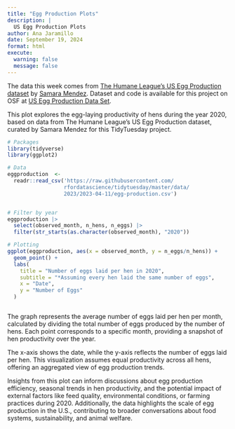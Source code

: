 ```yaml
---
title: "Egg Production Plots"
description: |
  US Egg Production Plots
author: Ana Jaramillo
date: September 19, 2024
format: html
execute:
  warning: false
  message: false
---
```


The data this week comes from [The Humane League's US Egg Production dataset](https://thehumaneleague.org/article/E008R01-us-egg-production-data) by [Samara Mendez](https://samaramendez.github.io/). Dataset and code is available for this project on OSF at [US Egg Production Data Set](https://osf.io/z2gxn/).

This plot explores the egg-laying productivity of hens during the year 2020, based on data from The Humane League's US Egg Production dataset, curated by Samara Mendez for this TidyTuesday project.


```r
# Packages
library(tidyverse)
library(ggplot2)

# Data
eggproduction  <- 
  readr::read_csv('https://raw.githubusercontent.com/
                  rfordatascience/tidytuesday/master/data/
                  2023/2023-04-11/egg-production.csv')


# Filter by year
eggproduction |>
  select(observed_month, n_hens, n_eggs) |>
  filter(str_starts(as.character(observed_month), "2020"))

# Plotting
ggplot(eggproduction, aes(x = observed_month, y = n_eggs/n_hens)) +
  geom_point() +
  labs(
    title = "Number of eggs laid per hen in 2020",
    subtitle = "*Assuming every hen laid the same number of eggs",
    x = "Date",
    y = "Number of Eggs"
  )



```

The graph represents the average number of eggs laid per hen per month, calculated by dividing the total number of eggs produced by the number of hens. Each point corresponds to a specific month, providing a snapshot of hen productivity over the year.

The x-axis shows the date, while the y-axis reflects the number of eggs laid per hen. This visualization assumes equal productivity across all hens, offering an aggregated view of egg production trends.

Insights from this plot can inform discussions about egg production efficiency, seasonal trends in hen productivity, and the potential impact of external factors like feed quality, environmental conditions, or farming practices during 2020. Additionally, the data highlights the scale of egg production in the U.S., contributing to broader conversations about food systems, sustainability, and animal welfare.